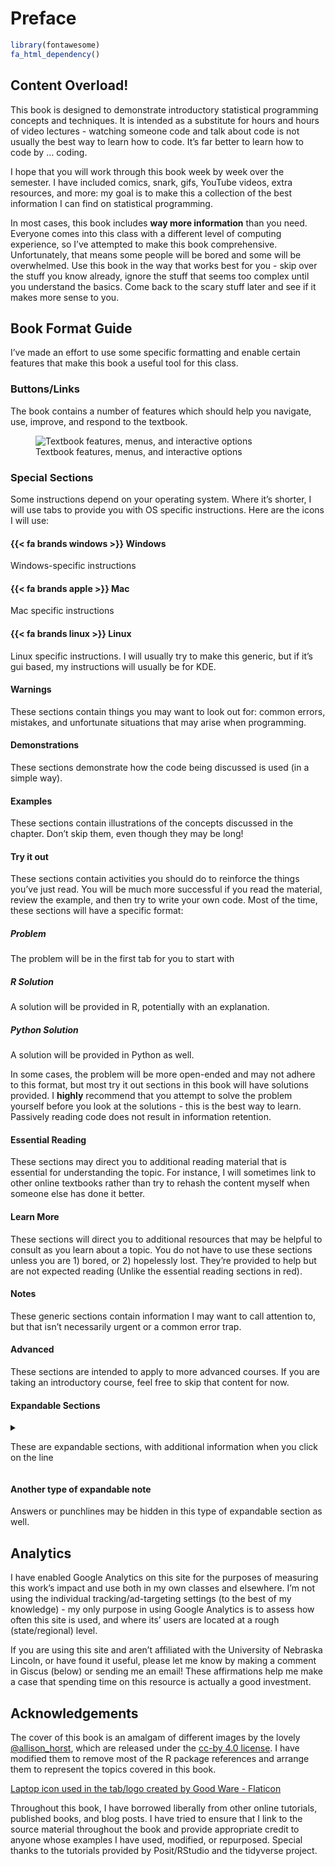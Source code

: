 # Preface {.unnumbered}

```r
library(fontawesome)
fa_html_dependency()
```

## Content Overload!

This book is designed to demonstrate introductory statistical programming concepts and techniques. It is intended as a substitute for hours and hours of video lectures - watching someone code and talk about code is not usually the best way to learn how to code. It's far better to learn how to code by ... coding.

I hope that you will work through this book week by week over the semester.
I have included comics, snark, gifs, YouTube videos, extra resources, and more: my goal is to make this a collection of the best information I can find on statistical programming.

In most cases, this book includes **way more information** than you need. Everyone comes into this class with a different level of computing experience, so I've attempted to make this book comprehensive.
Unfortunately, that means some people will be bored and some will be overwhelmed.
Use this book in the way that works best for you - skip over the stuff you know already, ignore the stuff that seems too complex until you understand the basics. Come back to the scary stuff later and see if it makes more sense to you.

## Book Format Guide

I've made an effort to use some specific formatting and enable certain features that make this book a useful tool for this class.

### Buttons/Links {.unnumbered}

The book contains a number of features which should help you navigate, use, improve, and respond to the textbook.

![Textbook features, menus, and interactive options](images/how-to-use/Textbook-features.png){fig-alt="There are a number of interactive features available in this textbook. There is a search bar on the left sidebar, along with links to each chapter. On the right, there is a menu specific to the sections in each chapter - this helps you navigate within the chapter. There is also a link to \"Edit this page\" that allows you to submit a correction to the textbook via Github. At the bottom, there is a link to the next chapter, but there are also reaction emoji that allow you to express yourself after you read the chapter. If you log in via GitHub, you can also leave comments, start discussions, or ask questions using the github discussion integration at the bottom of the page."}

### Special Sections {.unnumbered}

Some instructions depend on your operating system. Where it's shorter, I will use tabs to provide you with OS specific instructions. Here are the icons I will use:

::: panel-tabset

#### {{< fa brands windows >}} Windows 

Windows-specific instructions

#### {{< fa brands apple >}} Mac 

Mac specific instructions

#### {{< fa brands linux >}} Linux 

Linux specific instructions. I will usually try to make this generic, but if it's gui based, my instructions will usually be for KDE. 
:::



::: callout-important
#### Warnings {.unnumbered}

These sections contain things you may want to look out for: common errors, mistakes, and unfortunate situations that may arise when programming.
:::

::: callout-demo
#### Demonstrations {.unnumbered}
These sections demonstrate how the code being discussed is used (in a simple way).
:::

::: callout-caution
#### Examples {.unnumbered}
These sections contain illustrations of the concepts discussed in the chapter. 
Don't skip them, even though they may be long!
:::

::: callout-tip
#### Try it out {.unnumbered}

These sections contain activities you should do to reinforce the things you've just read. 
You will be much more successful if you read the material, review the example, and then try to write your own code. 
Most of the time, these sections will have a specific format:

::: panel-tabset
##### Problem {.unnumbered}

The problem will be in the first tab for you to start with

##### R Solution {.unnumbered}

A solution will be provided in R, potentially with an explanation.

##### Python Solution {.unnumbered}

A solution will be provided in Python as well.
:::

In some cases, the problem will be more open-ended and may not adhere to this format, but most try it out sections in this book will have solutions provided. 
I **highly** recommend that you attempt to solve the problem yourself before you look at the solutions - this is the best way to learn. 
Passively reading code does not result in information retention.
:::

::: callout-important
#### Essential Reading {.unnumbered}

These sections may direct you to additional reading material that is essential for understanding the topic. For instance, I will sometimes link to other online textbooks rather than try to rehash the content myself when someone else has done it better.
:::

::: callout-learnmore
#### Learn More {.unnumbered}
These sections will direct you to additional resources that may be helpful to consult as you learn about a topic. 
You do not have to use these sections unless you are 1) bored, or 2) hopelessly lost. 
They're provided to help but are not expected reading (Unlike the essential reading sections in red).
:::

::: callout-note
#### Notes {.unnumbered}

These generic sections contain information I may want to call attention to, but that isn't necessarily urgent or a common error trap.
:::

::: callout-advanced
#### Advanced
These sections are intended to apply to more advanced courses. 
If you are taking an introductory course, feel free to skip that content for now.
:::


#### Expandable Sections {.unnumbered}

<details>

<summary>

These are expandable sections, with additional information when you click on the line

</summary>

This additional information may be information that is helpful but not essential, or it may be that an example just takes a LOT of space and I want to make sure you can skim the book without having to scroll through a ton of output.

</details>

::: {.callout-note collapse="true"}
#### Another type of expandable note

Answers or punchlines may be hidden in this type of expandable section as well.
:::


## Analytics

I have enabled Google Analytics on this site for the purposes of measuring this work's impact and use both in my own classes and elsewhere. 
I'm not using the individual tracking/ad-targeting settings (to the best of my knowledge) - my only purpose in using Google Analytics is to assess how often this site is used, and where its' users are located at a rough (state/regional) level.

If you are using this site and aren't affiliated with the University of Nebraska Lincoln, or have found it useful, please let me know by making a comment in Giscus (below) or sending me an email! These affirmations help me make a case that spending time on this resource is actually a good investment.


## Acknowledgements

The cover of this book is an amalgam of different images by the lovely [\@allison_horst](https://github.com/allisonhorst), which are released under the [cc-by 4.0 license](https://github.com/allisonhorst/stats-illustrations/blob/main/license). I have modified them to remove most of the R package references and arrange them to represent the topics covered in this book.

<a href="https://www.flaticon.com/free-icons/laptop">Laptop icon used in the tab/logo created by Good Ware - Flaticon</a>

Throughout this book, I have borrowed liberally from other online tutorials, published books, and blog posts. I have tried to ensure that I link to the source material throughout the book and provide appropriate credit to anyone whose examples I have used, modified, or repurposed. Special thanks to the tutorials provided by Posit/RStudio and the tidyverse project.
